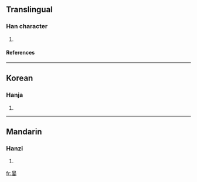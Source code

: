 ==Translingual==
===Han character===
{{Han char|rn=72|rad=日|as=13|sn=17|four=|canj=日山山十 (AUUJ)}}
# {{defn|Han|sort=日13}}
====References====
{{Han ref|kx=0500.330|dkj=14201|hdz=21539.050|uh=66D3|ud=26323}}

----
==Korean==
===Hanja===
{{ko-hanja|hangeul=포|eumhun=|rv=po|mr=p'o|y=pho}}
# {{defn|Korean}}

----
==Mandarin==
===Hanzi===
{{cmn-hanzi|pin=[[bào]] ([[bao4]])|wg=pao<sup>4</sup>}}
# {{defn|Mandarin}}

[[fr:曓]]